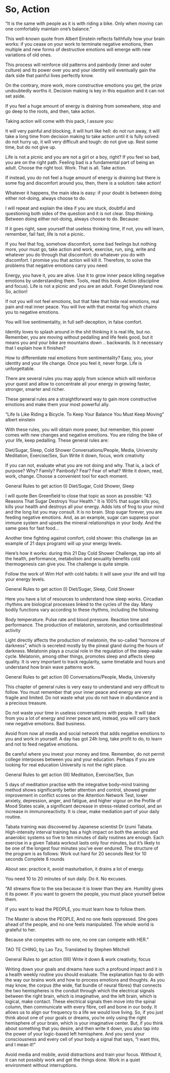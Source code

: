 
# So, Action

"It is the same with people as it is with riding a bike. Only when moving can one comfortably maintain one’s balance."

This well-known quote from Albert Einstein reflects faithfully how your brain works: if you cease on your work to terminate negative emotions, then multiple and new forms of destructive emotions will emerge with new variations of old ones.

This process will reinforce old patterns and painbody (inner and outer culture) and its power over you and your identity will eventually gain the dark side that painful lives perfectly know.

On the contrary, more work, more constructive emotions you get, the prize undoubtedly worths it. Decision making is key in this equation and it can not set aside.

If you feel a huge amount of energy is draining from somewhere, stop and go deep to the roots, and then, take action.

Taking action will come with this pack, I assure you:

It will very painful and blocking, it will hurt like hell: do not run away, 
it will take a long time from decision making to take action until it is fully solved: do not hurry up,
it will very difficult and tough: do not give up. Rest some time, but do not give up.


Life is not a picnic and you are not a girl or a boy, right? If you feel so bad, you are on the right path. Feeling bad is a fundamental part of being an adult. Choose the right tool. Work. That is all. Take action.

If instead, you do not feel a huge amount of energy is draining but there is some fog and discomfort around you, then, there is a solution: take action!

Whatever it happens, the main idea is easy:
if your doubt is between doing either not-doing, always choose to do. 

I will repeat and explain the idea if you are stuck, doubtful and questioning both sides of the question and it is not clear. Stop thinking. Between doing either not-doing, always choose to do. Because:

If it goes right, save yourself that useless thinking time,
If not, you will learn, remember, fail fast, life is not a picnic.

If you feel that fog, somehow discomfort, some bad feelings but nothing more, your must go, take action and work, exercise, run, sing, write and whatever you do through that discomfort: do whatever you do with discomfort. I promise you that action will kill it. Therefore, to solve the problems that negative emotions carry  you need:

Energy, you have it, you are alive. Use it to grow inner peace killing negative emotions by understanding them.
Tools, read this book. 
Action (discipline and focus). Life is not a picnic and you are an adult. Forget Disneyland now. So, action!

If not you will not feel emotions, but that fake that hide real emotions, real pain and real inner peace. You will live with that mental fog which chains you to negative emotions.

You will live sentimentality, in full self-deception, in false comfort.

Identity loves to splash around in the shit thinking it is real life, but no. Remember, you are moving without pedalling and life feels good, but it means you and your bike are mountains down .. backwards. Is it necessary that I explain how it finishes?

How to differentiate  real emotions from sentimentality? Easy, you, your identity and your life change. Once you feel it, never forge. Life is unforgettable. 

There are several rules you may apply from science which will reinforce your quest and allow to  concentrate all your energy in growing faster, stronger, smarter and richer.

These general rules are a straightforward way to gain more constructive emotions and make them your most powerful ally. 

"Life Is Like Riding a Bicycle. To Keep Your Balance You Must Keep Moving"
albert einstein

With these rules, you will obtain more power, but remember, this power comes with new changes and negative emotions. You are riding the bike of your life, keep pedalling. These general rules are:
 
Diet/Sugar, Sleep, Cold Shower
Conversations/People, Media, University 
Meditation, Exercise/Sex, Sun
Write it down, focus, work creativity

If you can not, evaluate what you are not doing and why. That is, a lack of purpose? Why? Family? Painbody? Fear? Fear of what? Write it down, read, work, change. Choose a convenient tool for each moment.

General Rules to get action (I)
Diet/Sugar, Cold Shower, Sleep


I will quote Ben Greenfield to close that topic as soon as possible: "43 Reasons That Sugar Destroys Your Health." It is 100% that sugar kills you, kills your health and destroys all your energy. Adds lots of frog to your mind and the long list you may consult.
It is no brain. Stop sugar forever, you are feeding negative emotions. And, as an example, sugar can suppress your immune system and upsets the mineral relationships in your body. And the same goes for fast food...

Another time fighting against comfort, cold shower: this challenge (as an example of 21 days program) will up your energy levels.

Here's how it works: during this 21 Day Cold Shower Challenge, tap into all the health, performance, metabolism and sexuality benefits cold thermogenesis can give you. The challenge is quite simple.
 
Follow the work of Wim Hof with cold habits: it will save your  life and will top your energy levels.

General Rules to get action (I)
Diet/Sugar, Sleep, Cold Shower

Here you have a lot of resources to understand how sleep works. Circadian rhythms are biological processes linked to the cycles of the day. Many bodily functions vary according to these rhythms, including the following:

Body temperature.
Pulse rate and blood pressure.
Reaction time and performance.
The production of melatonin, serotonin, and cortisolIntestinal activity

Light directly affects the production of melatonin, the so-called “hormone of darkness”, which is secreted mostly by the pineal gland during the hours of darkness. Melatonin plays a crucial role in the regulation of the sleep-wake cycle. Melatonin, among other things, promotes sleep and affects sleep quality.
It is very important to track regularity, same timetable and hours and understand how brain wave patterns work. 

General Rules to get action (II)
Conversations/People, Media, University


This chapter of general rules is very easy to understand and very difficult to follow. You must remember that your inner peace and energy are very fragile and limited. Do not waste what you do not have in abundance and is a precious treasure.

Do not waste your time in useless conversations with people. It will take from you a lot of energy and inner peace and, instead, you will carry back new negative emotions. Bad business.

Avoid from now all media and social network that adds negative emotions to you and work in yourself. A day has got 24h long, take profit to do, to learn and not to feed negative emotions.

Be careful where you invest your money and time. Remember, do not permit college interposes between you and your education. Perhaps if you are looking for real education University is not the right place.

General Rules to get action (III)
Meditation, Exercise/Sex, Sun

5 days of meditation practise with the integrative body–mind training method shows significantly better attention and control, showed greater improvement in conflict scores on the Attention Network Test, lower anxiety, depression, anger, and fatigue, and higher vigour on the Profile of Mood States scale, a significant decrease in stress-related cortisol, and an increase in immunoreactivity. It is clear, make mediation part of your daily routine.

Tabata training was discovered by Japanese scientist Dr Izumi Tabata. 
High-intensity interval training has a high impact on both the aerobic and anaerobic systems so five to ten minutes of daily routines are enough. 
Each exercise in a given Tabata workout lasts only four minutes, but it's likely to be one of the longest four minutes you've ever endured. The structure of the program is as follows:
Work out hard for 20 seconds
Rest for 10 seconds
Complete 8 rounds

About sex: practice it, avoid masturbation, it drains a lot of energy.

You need 10 to 20 minutes of sun daily. Do it. No excuses.

"All streams flow to the sea because it is lower than they are.
Humility gives it its power.
If you want to govern the people,
you must place yourself below them.

If you want to lead the PEOPLE,
you must learn how to follow them.

The Master is above the PEOPLE, And no one feels oppressed.
She goes ahead of the people,
and no one feels manipulated.
The whole world is grateful to her.

Because she competes with no one,
no one can compete with HER." 

TAO TE CHING, by Lao Tzu,  Translated by Stephen Mitchell

General Rules to get action (IIII)
Write it down & work creativity, focus

Writing down your goals and dreams have such a profound impact and it is a health weekly routine you should evaluate. The explanation has to do with the way our brains work and how to process emotions and thoughts. As you may know, the corpus (the wide, flat bundle of neural fibres) that connects the two hemispheres is the conduit through which the electrical signals between the right brain, which is imaginative, and the left brain, which is logical, make contact. These electrical signals then move into the spinal column, then communicate with every fibre, cell and bone in our body. It allows us to align our frequency to a life we would love living.
So, if you just think about one of your goals or dreams, you’re only using the right hemisphere of your brain, which is your imaginative center. But, if you think about something that you desire, and then write it down, you also tap into the power of your logic-based left hemisphere. And you send your consciousness and every cell of your body a signal that says, “I want this, and I mean it!”

Avoid media and mobile, avoid distractions and train your focus. Without it, it can not possibly work and get the things done. Work in a quiet environment without interruptions.